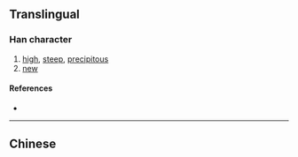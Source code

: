 {{character info/new}}
{{also|嶄}}
==Translingual==

===Han character===
{{Han char|rn=46|rad=山|as=08|sn=11|four=|canj=UKQL|ids=⿱山斩}}

# [[high]], [[steep]], [[precipitous]]
# [[new]]

====References====
* {{Han ref|kx=0315.151|hdz=10779.030|uh=5D2D|ud=23853}}

----

==Chinese==
{{zh-see|嶄}}
